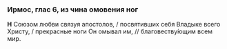 ### Ирмос, глас 6, из чина омовения ног

**Н** Союзом любви связуя апостолов, / посвятивших себя Владыке всего Христу, / прекрасные ноги Он омывал им, // благовеству́ющим всем мир.
